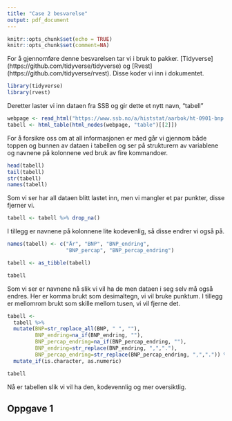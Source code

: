 ```yaml
---
title: "Case 2 besvarelse"
output: pdf_document
---
```


```r
knitr::opts_chunk$set(echo = TRUE)
knitr::opts_chunk$set(comment=NA)
```

For å gjennomføre denne besvarelsen tar vi i bruk to pakker. [Tidyverse] (https://github.com/tidyverse/tidyverse) og [Rvest] (https://github.com/tidyverse/rvest). Disse koder vi inn i dokumentet.

```r
library(tidyverse)
library(rvest)
```

Deretter laster vi inn dataen fra SSB og gir dette et nytt navn, "tabell"

```r
webpage <- read_html("https://www.ssb.no/a/histstat/aarbok/ht-0901-bnp.html")
tabell <- html_table(html_nodes(webpage, "table")[[2]])
```

For å forsikre oss om at all informasjonen er med går vi gjennom både toppen og bunnen av dataen i tabellen og ser på strukturern av variablene og navnene på kolonnene ved bruk av fire kommandoer.

```r
head(tabell)
tail(tabell)
str(tabell)
names(tabell)
```

Som vi ser har all dataen blitt lastet inn, men vi mangler et par punkter, disse fjerner vi.

```r
tabell <- tabell %>% drop_na()
```

I tillegg er navnene på kolonnene lite kodevenlig, så disse endrer vi også på.

```r
names(tabell) <- c("År", "BNP", "BNP_endring",
                   "BNP_percap", "BNP_percap_endring")

tabell <- as_tibble(tabell)

tabell
```
Som vi ser er navnene nå slik vi vil ha de men dataen i seg selv må også endres. Her er komma brukt som desimaltegn, vi vil bruke punktum. I tillegg er mellomrom brukt som skille mellom tusen, vi vil fjerne det.

```r
tabell <-
  tabell %>% 
  mutate(BNP=str_replace_all(BNP, " ", ""),
         BNP_endring=na_if(BNP_endring, ""),
         BNP_percap_endring=na_if(BNP_percap_endring, ""),
         BNP_endring=str_replace(BNP_endring, ",","."),
         BNP_percap_endring=str_replace(BNP_percap_endring, ",",".")) %>% 
  mutate_if(is.character, as.numeric)

tabell
```

Nå er tabellen slik vi vil ha den, kodevennlig og mer oversiktlig. 

## Oppgave 1